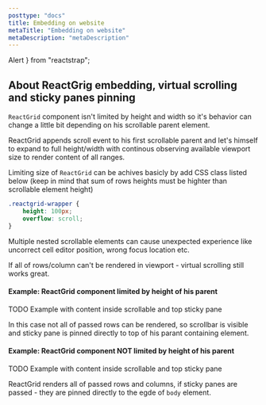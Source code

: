 ```yaml
---
posttype: "docs"
title: Embedding on website
metaTitle: "Embedding on website"
metaDescription: "metaDescription"
---
```

  Alert
} from "reactstrap";

## About ReactGrig embedding, virtual scrolling and sticky panes pinning

`ReactGrid` component isn't limited by height and width so it's behavior can change a little bit depending on his scrollable parent element.

ReactGrid appends scroll event to his first scrollable parent and let's himself to expand to full height/width with 
continous observing available viewport size to render content of all ranges. 

Limiting size of `ReactGrid` can be achives basicly by add CSS class listed below 
(keep in mind that sum of rows heights must be highter than scrollable element height)

```css
.reactgrid-wrapper {
    height: 100px;
    overflow: scroll;
}
```

Multiple nested scrollable elements can cause unexpected experience like uncorrect cell editor position, wrong focus location etc.

<Alert color="info">
	<i className="tim-icons icon-alert-circle-exc pr-3"></i>
	If all of rows/column can't be rendered in viewport - virtual scrolling still works great.
</Alert>

#### Example: ReactGrid component limited by height of his parent

TODO Example with content inside scrollable and top sticky pane

In this case not all of passed rows can be rendered, so scrollbar is visible and sticky pane is pinned directly to top of
his parant containing element. 

#### Example: ReactGrid component NOT limited by height of his parent

TODO Example with content inside scrollable and top sticky pane

ReactGrid renders all of passed rows and columns, if sticky panes are passed - they are pinned directly to the egde 
of `body` element.